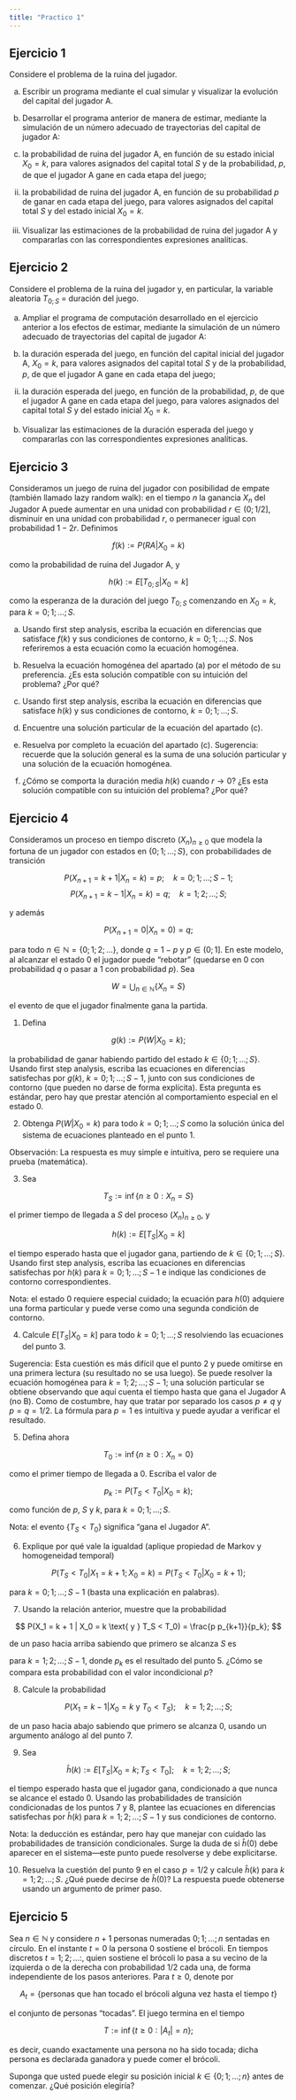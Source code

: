 ```yaml
---
title: "Practico 1"
---
```


## Ejercicio 1
Considere el problema de la ruina del jugador.

(a) Escribir un programa mediante el cual simular y visualizar la evolución del capital del jugador A.

(b) Desarrollar el programa anterior de manera de estimar, mediante la simulación de un número adecuado de trayectorias del capital de jugador A:

(i) la probabilidad de ruina del jugador A, en función de su estado inicial $X_0 = k$, para valores asignados del capital total $S$ y de la probabilidad, $p$, de que el jugador A gane en cada etapa del juego;

(ii) la probabilidad de ruina del jugador A, en función de su probabilidad $p$ de ganar en cada etapa del juego, para valores asignados del capital total $S$ y del estado inicial $X_0 = k$.

(c) Visualizar las estimaciones de la probabilidad de ruina del jugador A y compararlas con las correspondientes expresiones analíticas.

## Ejercicio 2
Considere el problema de la ruina del jugador y, en particular, la variable aleatoria $T_{0;S}$ = duración del juego.

(a) Ampliar el programa de computación desarrollado en el ejercicio anterior a los efectos de estimar, mediante la simulación de un número adecuado de trayectorias del capital de jugador A:

(i) la duración esperada del juego, en función del capital inicial del jugador A, $X_0 = k$, para valores asignados del capital total $S$ y de la probabilidad, $p$, de que el jugador A gane en cada etapa del juego;

(ii) la duración esperada del juego, en función de la probabilidad, $p$, de que el jugador A gane en cada etapa del juego, para valores asignados del capital total $S$ y del estado inicial $X_0 = k$.

(b) Visualizar las estimaciones de la duración esperada del juego y compararlas con las correspondientes expresiones analíticas.

## Ejercicio 3
Consideramos un juego de ruina del jugador con posibilidad de empate (también llamado lazy random walk): en el tiempo $n$ la ganancia $X_n$ del Jugador A puede aumentar en una unidad con probabilidad $r \in (0; 1/2]$, disminuir en una unidad con probabilidad $r$, o permanecer igual con probabilidad $1 - 2r$. Definimos

$$ f (k) := P(RA | X_0 = k) $$

como la probabilidad de ruina del Jugador A, y

$$ h(k) := E[T_{0;S} | X_0 = k] $$

como la esperanza de la duración del juego $T_{0;S}$ comenzando en $X_0 = k$, para $k = 0; 1; \dots ; S$.

(a) Usando first step analysis, escriba la ecuación en diferencias que satisface $f (k)$ y sus condiciones de contorno, $k = 0; 1; \dots ; S$. Nos referiremos a esta ecuación como la ecuación homogénea.

(b) Resuelva la ecuación homogénea del apartado (a) por el método de su preferencia. ¿Es esta solución compatible con su intuición del problema? ¿Por qué?

(c) Usando first step analysis, escriba la ecuación en diferencias que satisface $h(k)$ y sus condiciones de contorno, $k = 0; 1; \dots ; S$.

(d) Encuentre una solución particular de la ecuación del apartado (c).

(e) Resuelva por completo la ecuación del apartado (c). Sugerencia: recuerde que la solución general es la suma de una solución particular y una solución de la ecuación homogénea.

(f) ¿Cómo se comporta la duración media $h(k)$ cuando $r \to 0$? ¿Es esta solución compatible con su intuición del problema? ¿Por qué?

## Ejercicio 4
Consideramos un proceso en tiempo discreto $(X_n)_{n\ge 0}$ que modela la fortuna de un jugador con estados en $\{0; 1; \dots ; S\}$, con probabilidades de transición

$$ P(X_{n+1} = k + 1 | X_n = k) = p; \quad k = 0; 1; \dots ; S - 1; $$
$$ P(X_{n+1} = k - 1 | X_n = k) = q; \quad k = 1; 2; \dots ; S; $$

y además

$$ P(X_{n+1} = 0 | X_n = 0) = q; $$

para todo $n \in \mathbb{N} = \{0; 1; 2; \dots\}$, donde $q = 1 - p$ y $p \in (0; 1]$. En este modelo, al alcanzar el estado 0 el jugador puede “rebotar” (quedarse en 0 con probabilidad $q$ o pasar a 1 con probabilidad $p$). Sea

$$ W = \bigcup_{n \in \mathbb{N}} \{X_n = S\} $$

el evento de que el jugador finalmente gana la partida.

1. Defina

$$ g(k) := P(W | X_0 = k); $$

la probabilidad de ganar habiendo partido del estado $k \in \{0; 1; \dots ; S\}$. Usando first step analysis, escriba las ecuaciones en diferencias satisfechas por $g(k)$, $k = 0; 1; \dots ; S - 1$, junto con sus condiciones de contorno (que pueden no darse de forma explícita). Esta pregunta es estándar, pero hay que prestar atención al comportamiento especial en el estado 0.

2. Obtenga $P(W | X_0 = k)$ para todo $k = 0; 1; \dots ; S$ como la solución única del sistema de ecuaciones planteado en el punto 1.

Observación: La respuesta es muy simple e intuitiva, pero se requiere una prueba (matemática).

3. Sea

$$ T_S := \inf\{n \ge 0 : X_n = S\} $$

el primer tiempo de llegada a $S$ del proceso $(X_n)_{n\ge 0}$, y

$$ h(k) := E[T_S | X_0 = k] $$

el tiempo esperado hasta que el jugador gana, partiendo de $k \in \{0; 1; \dots ; S\}$. Usando first step analysis, escriba las ecuaciones en diferencias satisfechas por $h(k)$ para $k = 0; 1; \dots ; S - 1$ e indique las condiciones de contorno correspondientes.

Nota: el estado 0 requiere especial cuidado; la ecuación para $h(0)$ adquiere una forma particular y puede verse como una segunda condición de contorno.

4. Calcule $E[T_S | X_0 = k]$ para todo $k = 0; 1; \dots ; S$ resolviendo las ecuaciones del punto 3.

Sugerencia: Esta cuestión es más difícil que el punto 2 y puede omitirse en una primera lectura (su resultado no se usa luego). Se puede resolver la ecuación homogénea para $k = 1; 2; \dots ; S - 1$; una solución particular se obtiene observando que aquí cuenta el tiempo hasta que gana el Jugador A (no B). Como de costumbre, hay que tratar por separado los casos $p \neq q$ y $p = q = 1/2$. La fórmula para $p = 1$ es intuitiva y puede ayudar a verificar el resultado.

5. Defina ahora

$$ T_0 := \inf\{n \ge 0 : X_n = 0\} $$

como el primer tiempo de llegada a 0. Escriba el valor de

$$ p_k := P(T_S < T_0 | X_0 = k); $$

como función de $p$, $S$ y $k$, para $k = 0; 1; \dots ; S$.

Nota: el evento $\{T_S < T_0\}$ significa “gana el Jugador A”.

6. Explique por qué vale la igualdad (aplique propiedad de Markov y homogeneidad temporal)

$$ P(T_S < T_0 | X_1 = k + 1; X_0 = k) = P(T_S < T_0 | X_0 = k + 1); $$

para $k = 0; 1; \dots ; S - 1$ (basta una explicación en palabras).

7. Usando la relación anterior, muestre que la probabilidad

$$ P(X_1 = k + 1 | X_0 = k \text{ y } T_S < T_0) = \frac{p p_{k+1}}{p_k}; $$

de un paso hacia arriba sabiendo que primero se alcanza $S$ es

para $k = 1; 2; \dots ; S - 1$, donde $p_k$ es el resultado del punto 5. ¿Cómo se compara esta probabilidad con el valor incondicional $p$?

8. Calcule la probabilidad

$$ P(X_1 = k - 1 | X_0 = k \text{ y } T_0 < T_S); \quad k = 1; 2; \dots ; S; $$

de un paso hacia abajo sabiendo que primero se alcanza 0, usando un argumento análogo al del punto 7.

9. Sea

$$ \hat{h}(k) := E[T_S | X_0 = k; T_S < T_0]; \quad k = 1; 2; \dots ; S; $$

el tiempo esperado hasta que el jugador gana, condicionado a que nunca se alcance el estado 0. Usando las probabilidades de transición condicionadas de los puntos 7 y 8, plantee las ecuaciones en diferencias satisfechas por $\hat{h}(k)$ para $k = 1; 2; \dots ; S - 1$ y sus condiciones de contorno.

Nota: la deducción es estándar, pero hay que manejar con cuidado las probabilidades de transición condicionales. Surge la duda de si $\hat{h}(0)$ debe aparecer en el sistema—este punto puede resolverse y debe explicitarse.

10. Resuelva la cuestión del punto 9 en el caso $p = 1/2$ y calcule $\hat{h}(k)$ para $k = 1; 2; \dots ; S$. ¿Qué puede decirse de $\hat{h}(0)$? La respuesta puede obtenerse usando un argumento de primer paso.

## Ejercicio 5
Sea $n \in \mathbb{N}$ y considere $n+1$ personas numeradas $0; 1; \dots ; n$ sentadas en círculo. En el instante $t = 0$ la persona $0$ sostiene el brócoli. En tiempos discretos $t = 1; 2; \dots :$, quien sostiene el brócoli lo pasa a su vecino de la izquierda o de la derecha con probabilidad $1/2$ cada una, de forma independiente de los pasos anteriores. Para $t \ge 0$, denote por

$$ A_t = \{ \text{personas que han tocado el brócoli alguna vez hasta el tiempo } t \} $$

el conjunto de personas “tocadas”. El juego termina en el tiempo

$$ T := \inf\{t \ge 0 : |A_t| = n\}; $$

es decir, cuando exactamente una persona no ha sido tocada; dicha persona es declarada ganadora y puede comer el brócoli.

Suponga que usted puede elegir su posición inicial $k \in \{0; 1; \dots ; n\}$ antes de comenzar. ¿Qué posición elegiría?

